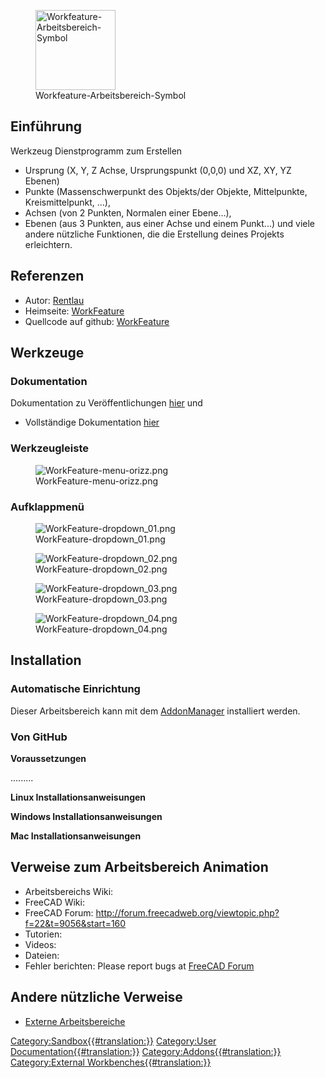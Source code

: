<languages/>

[[File:WF_wf.png|thumb|128px|Workfeature-Arbeitsbereich-Symbol]]

{{Note|Hinweis|Zusammenführen mit [[Macro_WorkFeatures/de|Makro Workfeature]]??}}

{{TOCright}}

<span id="Introduction"></span>
==Einführung==

Werkzeug Dienstprogramm zum Erstellen

* Ursprung (X, Y, Z Achse, Ursprungspunkt (0,0,0) und XZ, XY, YZ Ebenen)
* Punkte (Massenschwerpunkt des Objekts/der Objekte, Mittelpunkte, Kreismittelpunkt, ...),
* Achsen (von 2 Punkten, Normalen einer Ebene...),
* Ebenen (aus 3 Punkten, aus einer Achse und einem Punkt...) und viele andere nützliche Funktionen, die die Erstellung deines Projekts erleichtern.

<span id="References"></span>
==Referenzen==

* Autor: [https://github.com/Rentlau Rentlau]
* Heimseite: [https://github.com/Rentlau/WorkFeature WorkFeature]
* Quellcode auf github: [https://github.com/Rentlau/WorkFeature WorkFeature]

<span id="Tools"></span>
==Werkzeuge==

<span id="Documentation"></span>
=== Dokumentation ===

Dokumentation zu Veröffentlichungen [https://github.com/Rentlau/WorkFeature/blob/master/WorkFeature/Doc/WF_releasesDocumentation.pdf hier] und
* Vollständige Dokumentation [https://github.com/Rentlau/WorkFeature/blob/master/WorkFeature/Doc/WF_documentation.pdf hier]

<span id="Toolbar"></span>
===Werkzeugleiste===

[[Image:WorkFeature-menu-orizz.png]]

<span id="Drop_down_menu"></span>
===Aufklappmenü===

[[Image:WorkFeature-dropdown_01.png]]

[[Image:WorkFeature-dropdown_02.png]]

[[Image:WorkFeature-dropdown_03.png]]

[[Image:WorkFeature-dropdown_04.png]]

==Installation==

<span id="Automatic_installation"></span>
===Automatische Einrichtung===

Dieser Arbeitsbereich kann mit dem  [[Std_AddonMgr/de|AddonManager]] installiert werden.

<span id="From_GitHub"></span>
===Von GitHub===

'''Voraussetzungen'''

.........

'''Linux Installationsanweisungen''' 

'''Windows Installationsanweisungen''' 

'''Mac Installationsanweisungen'''

<span id="Links_to_Animation_WB"></span>
==Verweise zum Arbeitsbereich Animation==

* Arbeitsbereichs Wiki: 
* FreeCAD Wiki:
* FreeCAD Forum: http://forum.freecadweb.org/viewtopic.php?f=22&t=9056&start=160
* Tutorien: 
* Videos:  
* Dateien: 
* Fehler berichten: Please report bugs at [http://forum.freecadweb.org/index.php FreeCAD Forum]

<span id="Other_useful_links"></span>
==Andere nützliche Verweise==

* [[External_workbenches/de|Externe Arbeitsbereiche]]


[[Category:Sandbox{{#translation:}}]]
[[Category:User Documentation{{#translation:}}]]
[[Category:Addons{{#translation:}}]]
[[Category:External Workbenches{{#translation:}}]]